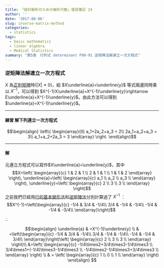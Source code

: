 ```yaml
---
title: 「統計解析のための線形代数」復習筆記 24
author: ''
date: '2017-08-06'
slug: inverse-matrix-method
categories:
  - statistics
tags:
  - basic mathematics
  - linear algebra
  - Medical Statistics
summary: "第5章　行列式 determinant P90-91 逆矩陣法解連立一次方程式"
---
```


### 逆矩陣法解連立一次方程式

$X$ 為[正則矩陣](https://winterwang.github.io/post/2017-07-06/)時($|X|\neq0$)，給 $X\underline{a}=\underline{y}$ 等式兩邊同時乘以 $X^{-1}$，可以得到 $X^{-1}X\underline{a}=X^{-1}\underline{y}\rightarrow E\underline{a}=X^{-1}\underline{y}$。由此方法可以得到 $\underline{a}=X^{-1}\underline{y}$。


-------------------

#### 練習 解下列連立一次方程式
$$\begin{align}
\left\{
\begin{array}{ll}
a_1+2a_2+a_3  = 2\\
2a_1+a_2+a_3  = 3\\
a_1+a_2+2a_3  = 3
\end{array}
\right.
\end{align}$$

------------------

#### 解

元連立方程式可以寫作$X\underline{a}=\underline{y}$，其中
$$X=\left(
\begin{array}{c}
1 & 2 & 1 \\
2 & 1 & 1 \\
1 & 1 & 2
\end{array}
\right), \underline{a}=\left(
\begin{array}{c}
a_1 \\
a_2 \\
a_3 \\
\end{array}
\right), \underline{y}=\left(
\begin{array}{c}
2 \\
3 \\
3 \\
\end{array}
\right)$$
之前我們已經用[行的基本變形法](https://winterwang.github.io/post/2017-07-07/)和[逆矩陣法](https://winterwang.github.io/post/inverse-matrix/)分別計算過了 $X^{-1}$ ：
$$X^{-1}=\left(\begin{array}{c}
-1/4 & 3/4 & -1/4\\
3/4 & -1/4 & -1/4\\
-1/4 & -1/4 & -3/4\\
\end{array}\right)$$


$\therefore$

$$\begin{align}
\underline{a} & =X^{-1}\underline{y} \\
& =\left(\begin{array}{c}
-1/4 & 3/4 & -1/4\\
3/4 & -1/4 & -1/4\\
-1/4 & -1/4 & 3/4\\
\end{array}\right)\left(
\begin{array}{c}
2 \\
3 \\
3 \\
\end{array}
\right)\\
&=\left(
\begin{array}{c}
-1/4\times2+3/4\times3-1/4\times3 \\
3/4\times1+(-1/4)\times3-1/4\times3 \\
-1/4\times2-1/4\times3+3/4\times3 \\
\end{array}
\right) \\
& = \left(
\begin{array}{c}
1 \\
0 \\
1 \\
\end{array}
\right)
\end{align} $$
